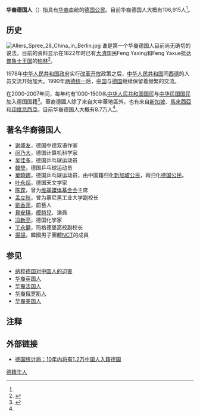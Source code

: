 {{Infobox ethnic group
|group    =华裔德国人<br>Chinesische Deutsche
|image    = <div style="white-space:nowrap;">[[File:Dr_Wing_Huen_Ip-2.JPG|70px]] [[File:Han_Ying_2013.JPG|105px]]</div>
|caption = [[叶永烜|叶永烜]] • 韓瑩<br>
|poptime  =  106,915 人(2013)<br><small>占德国总人口的0.1% </small><ref name="A01">{{cite web|url=http://www.chinanews.com/hr/2012/12-20/4423669.shtml|title=德国移民人口近1100万 华人逾8万人数增两成|publisher=中新网|accessdate=2012年12月20日|archive-date=2012年12月20日|archive-url=https://web.archive.org/web/20121220171252/http://www.chinanews.com/hr/2012/12-20/4423669.shtml|dead-url=no}}</ref>
|popplace =[[柏林市|柏林市]]、[[波恩|波恩市]]等
|langs    = [[德语|德语]]<br/>各種[[漢語|漢語]]（主要是[[普通話|普通話]]、[[閩南語|閩南語]]、[[吳語|吳語]]和[[粵語|粵語]]）
|rels=[[佛教|佛教]]、<ref>{{citation|url=http://www.buddhanet.info/wbd/search.php?keyword=chinesisch&prev_keyword%5B%5D=mahayana&newsearch=within&search=Begin+Search&country_id=67&province_id=0|title=Chinese Buddhist centers in Germany|periodical=World Buddhist Directory|publisher=Buddha Dharma Education Association|year=2006|accessdate=2008-10-12|archive-date=2011-07-19|archive-url=https://web.archive.org/web/20110719235518/http://www.buddhanet.info/wbd/search.php?keyword=chinesisch&prev_keyword%5B%5D=mahayana&newsearch=within&search=Begin+Search&country_id=67&province_id=0|dead-url=no}}</ref> [[基督宗教|基督宗教]]、[[無宗教|無宗教]]
|related-c=[[海外華人|海外華人]]
}}
{{Chinese
|t={{linktext|德國|華人}}
|s={{linktext|德国|华人}}
|p=Déguó Huárén
|y=Dākgwok Wàyàn
|poj=Tek-kok Hôa-jîn
|t2={{linktext|德國|華僑}}
|s2={{linktext|德国|华侨}}
|p2=Déguó Huáqiáo
|y2=Dākgwok Wàkìu
|poj2=Tek-kok Hôa-kiâu
}}
'''华裔德国人'''（{{lang-de|Chinesische Deutsche}}）指具有[[華僑華人|华裔]]血统的[[德国|德国]][[公民|公民]]。目前华裔德国人大概有106,915人<ref name="A01"></ref>。

==历史==
[[File:Allers_Spree_28_China_in_Berlin.jpg|thumb]]
谁是第一个华裔德国人目前尚无确切的说法，目前的资料显示在1822年时已有[[大清|大清]]国民Feng Yaxing和Feng Yaxue抵达[[普魯士王国|普魯士王国]]的[[柏林|柏林]]<ref>{{harvnb|Gütinger|2004|p=63}}</ref>。

1978年[[中华人民共和国政府|中华人民共和国政府]]实行[[改革开放|改革开放]]政策之后，[[中华人民共和国|中华人民共和国]]同[[西德|西德]]的人员交流开始加大。1990年[[两德统一|两德统一]]后，[[中国|中国]]与[[德国|德国]]继续保留着频繁的交流。

在2000-2007年间，每年约有1000-1500名[[中华人民共和国国民|中华人民共和国国民]]与[[中华民国国民|中华民国国民]]加入德国国籍<ref>{{Cite web |url=http://news.qq.com/a/20090410/000860.htm |title=德国统计局：10年内将有1.2万中国人入籍德国 |accessdate=2013-10-01 |archive-date=2013-10-04 |archive-url=https://web.archive.org/web/20131004214246/http://news.qq.com/a/20090410/000860.htm |dead-url=no }}</ref>。華裔德國人除了來自大中華地區外，也有來自[[新加坡|新加坡]]、[[馬來西亞|馬來西亞]]和[[印度尼西亞|印度尼西亞]]。目前华裔德国人大概有8.7万人<ref name="A01"></ref>。

==著名华裔德国人==
*[[谢盛友|谢盛友]]，德国中德双语作家
*[[闵乃大|闵乃大]]，德国计算机科学家
*[[吴佳多|吴佳多]]，德国乒乓球运动员
*[[韓瑩|韓瑩]]，德国乒乓球运动员
*[[單曉娜|單曉娜]]，德国乒乓球运动员，由中国籍归化[[新加坡公民|新加坡公民]]，再归化[[德国公民|德国公民]]。
*[[叶永烜|叶永烜]]，德国天文学家
*[[陈霆_(维基媒体)|陈霆]]，曾为[[维基媒体基金会|维基媒体基金会]]主席
*[[孟立秋_(维基媒体)|孟立秋]]，曾为慕尼黑工业大学副校长
*[[劉香萍|劉香萍]]，前藝人
*[[貝安琪|貝安琪]]，[[模特兒|模特兒]]、演員
*[[冯新亮|冯新亮]]，德国化学家
*[[丁永健|丁永健]]，玛格德堡高校副校长
* [[劉揚揚|揚揚]]，韓國男子團體[[NCT|NCT]]的成員

==参见==
*[[纳粹德国对中国人的迫害|纳粹德国对中国人的迫害]]
*[[华裔英国人|华裔英国人]]
*[[华裔法国人|华裔法国人]]
*[[华裔俄罗斯人|华裔俄罗斯人]]
*[[华裔美国人|华裔美国人]]

== 注释 ==
<div style="font-size: 10.5pt; line-height:190%">
<references />
</div>

== 外部链接 ==
*{{Zh-cn icon}} [http://news.qq.com/a/20090410/000860.htm 德国统计局：10年内将有1.2万中国人入籍德国]{{Wayback|url=http://news.qq.com/a/20090410/000860.htm |date=20131004214246 }}

{{海外华人}}

[[Category:德籍华人|]]